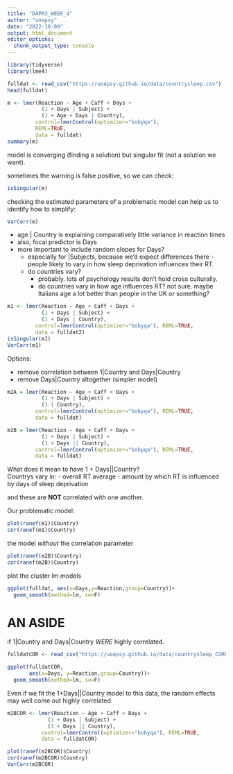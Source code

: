 ---
title: "DAPR3_WEEK_4"
author: "uoepsy"
date: "2022-10-09"
output: html_document
editor_options: 
  chunk_output_type: console
---

```{r}
library(tidyverse)
library(lme4)

fulldat <- read_csv("https://uoepsy.github.io/data/countrysleep.csv")
head(fulldat)
```

```{r}
m <- lmer(Reaction ~ Age + Caff + Days + 
           (1 + Days | Subject) + 
           (1 + Age + Days | Country),
         control=lmerControl(optimizer="bobyqa"), 
         REML=TRUE,
         data = fulldat)
summary(m)
```

model is converging (finding a solution) but singular fit (not a solution we want).  

sometimes the warning is false positive, so we can check:
```{r}
isSingular(m)
```

checking the estimated parameters of a problematic model can help us to identify how to simplify:  
```{r}
VarCorr(m)
```


- age | Country is explaining comparatively little variance in reaction times
- also, focal predictor is Days  
- more important to include random slopes for Days?
  - especially for |Subjects, because we'd expect differences there - people likely to vary in how sleep deprivation influences their RT.
  - do countries vary? 
    - probably. lots of psychology results don't hold cross culturally.
    - do countries vary in how age influences RT? not sure. maybe Italians age a lot better than people in the UK or something? 
    
    
```{r}
m1 <- lmer(Reaction ~ Age + Caff + Days + 
           (1 + Days | Subject) + 
           (1 + Days | Country),
         control=lmerControl(optimizer="bobyqa"), REML=TRUE,
         data = fulldat2)
isSingular(m1)
VarCorr(m1)
```
    
    
Options:   

- remove correlation between 1|Country and Days|Country
- remove Days|Country altogether (simpler model)
```{r}
m2A = lmer(Reaction ~ Age + Caff + Days + 
           (1 + Days | Subject) + 
           (1 | Country),
         control=lmerControl(optimizer="bobyqa"), REML=TRUE,
         data = fulldat)

m2B = lmer(Reaction ~ Age + Caff + Days + 
           (1 + Days | Subject) + 
           (1 + Days || Country),
         control=lmerControl(optimizer="bobyqa"), REML=TRUE,
         data = fulldat)
```

What does it mean to have 1 + Days||Country?  
Countrys vary in: 
- overall RT average
- amount by which RT is influenced by days of sleep deprivation 

and these are **NOT** correlated with one another. 

Our problematic model:  
```{r}
plot(ranef(m1)$Country)
cor(ranef(m1)$Country)
```

the model _without_ the correlation parameter
```{r}
plot(ranef(m2B)$Country)
cor(ranef(m2B)$Country)
```

plot the cluster lm models 
```{r}
ggplot(fulldat, aes(x=Days,y=Reaction,group=Country))+
  geom_smooth(method=lm, se=F)
```


# AN ASIDE

if 1|Country and Days|Country _WERE_ highly correlated.  
```{r}
fulldatCOR <- read_csv("https://uoepsy.github.io/data/countrysleep_CORRELATED.csv")

ggplot(fulldatCOR, 
       aes(x=Days, y=Reaction,group=Country))+
  geom_smooth(method=lm, se=F)


```

Even if we fit the 1+Days||Country model to this data, the random effects may well come out highly correlated 
```{r}
m2BCOR <- lmer(Reaction ~ Age + Caff + Days + 
             (1 + Days | Subject) + 
             (1 + Days || Country),
           control=lmerControl(optimizer="bobyqa"), REML=TRUE,
           data = fulldatCOR)

plot(ranef(m2BCOR)$Country)
cor(ranef(m2BCOR)$Country)
VarCorr(m2BCOR)
```





